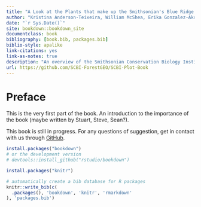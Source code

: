 ```yaml
--- 
title: "A Look at the Plants that make up the Smithsonian's Blue Ridge Ecoregion"
author: "Kristina Anderson-Teixeira, William McShea, Erika Gonzalez-Akre, Stuart Davies, Alyssa Terrell, Ian McGregor, Caroline Kittle"
date: "`r Sys.Date()`"
site: bookdown::bookdown_site
documentclass: book
bibliography: [book.bib, packages.bib]
biblio-style: apalike
link-citations: yes
link-as-notes: true
description: "An overview of the Smithsonian Conservation Biology Institute's research plot."
url: https://github.com/SCBI-ForestGEO/SCBI-Plot-Book
---
```


# Preface {-}

This is the very first part of the book. An introduction to the importance of the book (maybe written by Stuart, Steve, Sean?).

This book is still in progress. For any questions of suggestion, get in contact with us through [GitHub](https://github.com/SCBI-ForestGEO/SCBI-Plot-Book/issues/new).

```r
install.packages("bookdown")
# or the development version
# devtools::install_github("rstudio/bookdown")
```
```r
install.packages("knitr")
```
```r
# automatically create a bib database for R packages
knitr::write_bib(c(
  .packages(), 'bookdown', 'knitr', 'rmarkdown'
), 'packages.bib')
```